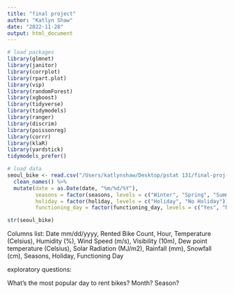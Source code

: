 ```yaml
---
title: "final project"
author: "Katlyn Shaw"
date: "2022-11-28"
output: html_document
---
```


```r
# load packages
library(glmnet)
library(janitor)
library(corrplot)
library(rpart.plot)
library(vip)
library(randomForest)
library(xgboost)
library(tidyverse)
library(tidymodels)
library(ranger)
library(discrim)
library(poissonreg)
library(corrr)
library(klaR)
library(yardstick)
tidymodels_prefer()
```

```r
# load data
seoul_bike <- read.csv("/Users/katlynshaw/Desktop/pstat 131/final-proj-131-shawk/SeoulBikeDataColNameFIXED.csv") %>% 
  clean_names() %>% 
  mutate(date = as.Date(date, "%m/%d/%Y"),
         seasons = factor(seasons, levels = c("Winter", "Spring", "Summer", "Fall")),
         holiday = factor(holiday, levels = c("Holiday", "No Holiday")),
         functioning_day = factor(functioning_day, levels = c("Yes", "No")))

str(seoul_bike)

```

Columns list: Date mm/dd/yyyy, Rented Bike Count, Hour, Temperature (Celsius), Humidity (%), Wind Speed (m/s), Visibility (10m), Dew point temperature (Celsius), Solar Radiation (MJ/m2), Rainfall (mm), Snowfall (cm), Seasons, Holiday, Functioning Day

exploratory questions:

What's the most popular day to rent bikes? Month? Season?








